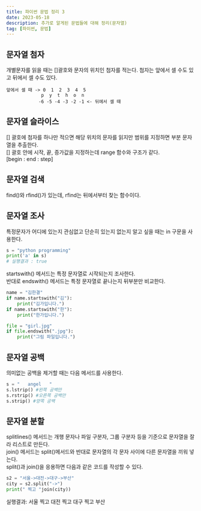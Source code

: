 ```yaml
---
title: 파이썬 문법 정리 3
date: 2023-05-18
description: 추가로 알게된 문법들에 대해 정리(문자열)
tag: [파이썬, 문법]
---  
```


## 문자열 첨자  
개별문자를 읽을 때는 []괄호와 문자의 위치인 첨자를 적는다. 첨자는 앞에서 셀 수도 있고 뒤에서 셀 수도 있다.  
```
앞에서 셀 때 -> 0  1  2  3  4  5   
             p  y  t  h  o  n  
            -6 -5 -4 -3 -2 -1 <- 뒤에서 셀 때  
```
  
## 문자열 슬라이스  
[] 괄호에 첨자를 하나만 적으면 해당 위치의 문자를 읽지만 범위를 지정하면 부분 문자열을 추출한다.  
[] 괄호 안에 시작, 끝, 증가값을 지정하는데 range 함수와 구조가 같다.  
[begin : end : step]  
  
## 문자열 검색  
find()와 rfind()가 있는데, rfind는 뒤에서부터 찾는 함수이다.  

## 문자열 조사  
특정문자가 어디에 있는지 관심없고 단순히 있는지 없는지 알고 싶을 때는 in 구문을 사용한다.  
```python
s = "python programming"
print('a' in s)
# 실행결과 : true
```
startswith() 메서드는 특정 문자열로 시작되는지 조사한다.  
반대로 endswith() 메서드는 특정 문자열로 끝나는지 뒤부분만 비교한다.  
```python
name = "김한결"
if name.startswith("김"):
    print("김가입니다.")
if name.startswith("한"):
    print("한가입니다.")

file = "girl.jpg"
if file.endswith(".jpg"):
    print("그림 파일입니다.")
```
  
## 문자열 공백  
의미없는 공백을 제거할 때는 다음 메서드를 사용한다.  
```python
s = "   angel   "
s.lstrip() #왼쪽 공백만
s.rstrip() #오른쪽 공백만
s.strip() #양쪽 공백
```
  
## 문자열 분할  
splitlines() 메서드는 개행 문자나 파일 구분자, 그룹 구분자 등을 기준으로 문자열을 잘라 리스트로 만든다.  
join() 메서드는 split()메서드와 반대로 문자열의 각 문자 사이에 다른 문자열을 끼워 넣는다.  
split()과 join()을 응용하면 다음과 같은 코드를 작성할 수 있다.  
```python
s2 = "서울->대전->대구->부산"
city = s2.split("->")
print(" 찍고 "join(city))
```
실행결과: 서울 찍고 대전 찍고 대구 찍고 부산
            